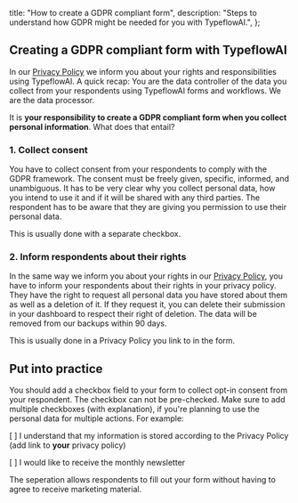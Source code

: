 
  title: "How to create a GDPR compliant form",
  description: "Steps to understand how GDPR might be needed for you with TypeflowAI.",
};

## **Creating a GDPR compliant form with TypeflowAI**

In our [Privacy Policy](/privacy-policy) we inform you about your rights and responsibilities using TypeflowAI. A quick recap: You are the data controller of the data you collect from your respondents using TypeflowAI forms and workflows. We are the data processor.

It is **your responsibility to create a GDPR compliant form when you collect personal information**. What does that entail?

### 1. Collect consent

You have to collect consent from your respondents to comply with the GDPR framework. The consent must be freely given, specific, informed, and unambiguous. It has to be very clear why you collect personal data, how you intend to use it and if it will be shared with any third parties. The respondent has to be aware that they are giving you permission to use their personal data.

This is usually done with a separate checkbox.

### 2. Inform respondents about their rights

In the same way we inform you about your rights in our [Privacy Policy](/privacy-policy), you have to inform your respondents about their rights in your privacy policy. They have the right to request all personal data you have stored about them as well as a deletion of it. If they request it, you can delete their submission in your dashboard to respect their right of deletion. The data will be removed from our backups within 90 days.

This is usually done in a Privacy Policy you link to in the form.

## **Put into practice**

You should add a checkbox field to your form to collect opt-in consent from your respondent. The checkbox can not be pre-checked. Make sure to add multiple checkboxes (with explanation), if you're planning to use the personal data for multiple actions. For example:

[ ] I understand that my information is stored according to the Privacy Policy (add link to **your** privacy policy)

[ ] I would like to receive the monthly newsletter

The seperation allows respondents to fill out your form without having to agree to receive marketing material.

